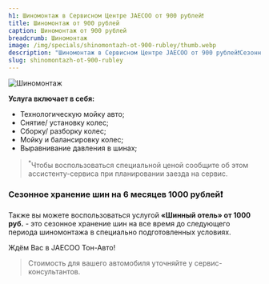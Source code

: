 ```yaml
---
h1: Шиномонтаж в Сервисном Центре JAECOO от 900 рублей❗
title: Шиномонтаж от 900 рублей
caption: Шиномонтаж от 900 рублей
breadcrumb: Шиномонтаж
image: /img/specials/shinomontazh-ot-900-rubley/thumb.webp
description: "Шиномонтаж в Сервисном Центре JAECOO от 900 рублей❗Сезонное хранение шин на 6 месяцев 1000 рублей❗"
slug: shinomontazh-ot-900-rubley
---
```



<picture>
	<source media="(min-width: 640px)" srcset="/img/specials/shinomontazh-ot-900-rubley/banner.webp" />
	<source media="(min-width: 320px)" srcset="/img/specials/shinomontazh-ot-900-rubley/thumb.webp" />
	<img src="/img/specials/shinomontazh-ot-900-rubley/banner.webp" class="w-full mb-10" alt="Шиномонтаж" />
</picture>

**Услуга включает в себя:**

- Технологическую мойку авто;
- Снятие/ установку колес;
- Сборку/ разборку колес;
- Мойку и балансировку колес;
- Выравнивание давления в шинах;

> <sup>*</sup>Чтобы воспользоваться специальной ценой сообщите об этом ассистенту-сервиса при планировании заезда на сервис.

### **Сезонное хранение шин на 6 месяцев 1000 рублей❗**

Также вы можете воспользоваться услугой **«Шинный отель» от 1000 руб.** - это сезонное хранение шин на все время до следующего периода шиномонтажа в специально подготовленных условиях.

Ждём Вас в JAECOO Тон-Авто!

> Стоимость для вашего автомобиля уточняйте у сервис-консультантов.

<SpecialSalonsInfo dataFormName="Узнать подробнее. Шиномонтаж от 900 рублей" />
